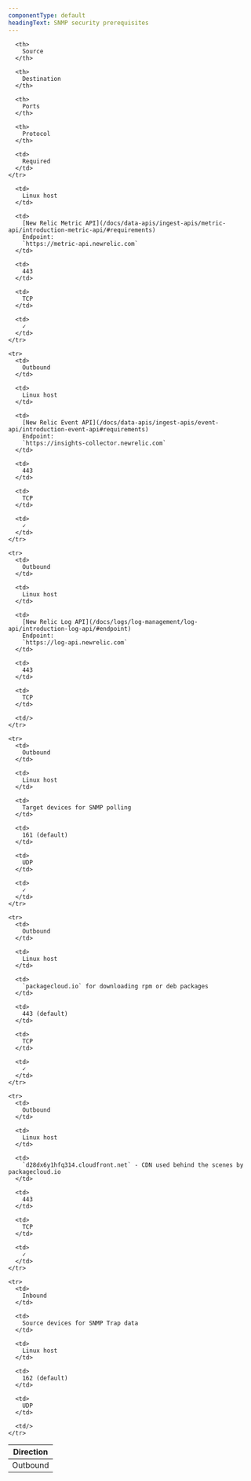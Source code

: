```yaml
---
componentType: default
headingText: SNMP security prerequisites
---
```


<table>
  <thead>
    <tr>
      <th style={{ width: '100px' }}>
        Direction
      </th>

      <th>
        Source
      </th>

      <th>
        Destination
      </th>

      <th>
        Ports
      </th>

      <th>
        Protocol
      </th>

      <td>
        Required
      </td>
    </tr>
  </thead>

  <tbody>
    <tr>
      <td>
        Outbound
      </td>

      <td>
        Linux host
      </td>

      <td>
        [New Relic Metric API](/docs/data-apis/ingest-apis/metric-api/introduction-metric-api/#requirements)
        Endpoint:
        `https://metric-api.newrelic.com`
      </td>

      <td>
        443
      </td>

      <td>
        TCP
      </td>

      <td>
        ✓
      </td>
    </tr>

    <tr>
      <td>
        Outbound
      </td>

      <td>
        Linux host
      </td>

      <td>
        [New Relic Event API](/docs/data-apis/ingest-apis/event-api/introduction-event-api#requirements)
        Endpoint:
        `https://insights-collector.newrelic.com`
      </td>

      <td>
        443
      </td>

      <td>
        TCP
      </td>

      <td>
        ✓
      </td>
    </tr>

    <tr>
      <td>
        Outbound
      </td>

      <td>
        Linux host
      </td>

      <td>
        [New Relic Log API](/docs/logs/log-management/log-api/introduction-log-api/#endpoint)
        Endpoint:
        `https://log-api.newrelic.com`
      </td>

      <td>
        443
      </td>

      <td>
        TCP
      </td>

      <td/>
    </tr>

    <tr>
      <td>
        Outbound
      </td>

      <td>
        Linux host
      </td>

      <td>
        Target devices for SNMP polling
      </td>

      <td>
        161 (default)
      </td>

      <td>
        UDP
      </td>

      <td>
        ✓
      </td>
    </tr>

    <tr>
      <td>
        Outbound
      </td>

      <td>
        Linux host
      </td>

      <td>
        `packagecloud.io` for downloading rpm or deb packages
      </td>

      <td>
        443 (default)
      </td>

      <td>
        TCP
      </td>

      <td>
        ✓
      </td>
    </tr>

    <tr>
      <td>
        Outbound
      </td>

      <td>
        Linux host
      </td>

      <td>
        `d28dx6y1hfq314.cloudfront.net` - CDN used behind the scenes by packagecloud.io
      </td>

      <td>
        443
      </td>

      <td>
        TCP
      </td>

      <td>
        ✓
      </td>
    </tr>

    <tr>
      <td>
        Inbound
      </td>

      <td>
        Source devices for SNMP Trap data
      </td>

      <td>
        Linux host
      </td>

      <td>
        162 (default)
      </td>

      <td>
        UDP
      </td>

      <td/>
    </tr>
  </tbody>
</table>

